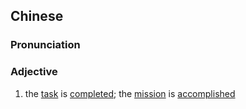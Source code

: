 {{also|事济}}
==Chinese==
{{zh-forms|s=事济}}

===Pronunciation===
{{zh-pron
|m=shìjì
|cat=a
}}

===Adjective===
{{zh-adj}}

# {{lb|zh|literary}} the [[task]] is [[completed]]; the [[mission]] is [[accomplished]]